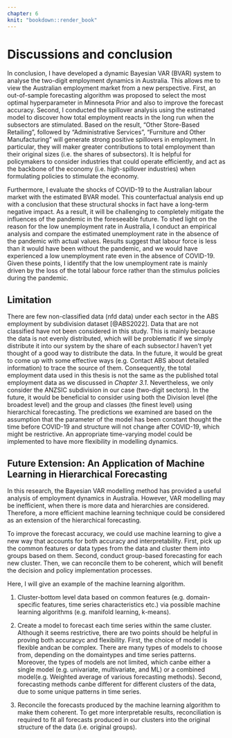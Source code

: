 ```yaml
---
chapter: 6
knit: "bookdown::render_book"
---
```



# Discussions and conclusion 

In conclusion, I have developed a dynamic Bayesian VAR (BVAR) system to analyse the two-digit employment dynamics in Australia. This allows me to view the Australian employment market from a new perspective. First, an out-of-sample forecasting algorithm was proposed to select the most optimal hyperparameter in Minnesota Prior and also to improve the forecast accuracy. Second, I conducted the spillover analysis using the estimated model to discover how total employment reacts in the long run when the subsectors are stimulated. Based on the result, "Other Store-Based Retailing", followed by "Administrative Services", "Furniture and Other Manufacturing" will generate strong positive spillovers in employment. In particular, they will maker greater contributions to total employment than their original sizes (i.e. the shares of subsectors). It is helpful for policymakers to consider industries that could operate efficiently, and act as the backbone of the economy (i.e. high-spillover industries) when formulating policies to stimulate the economy. 




Furthermore, I evaluate the shocks of COVID-19 to the Australian labour market with the estimated BVAR model. This counterfactual analysis end up with a conclusion that these structural shocks in fact have a long-term negative impact. As a result, it will be challenging to completely mitigate the influences of the pandemic in the foreseeable future. To shed light on the reason for the low unemployment rate in Australia, I conduct an empirical analysis and compare the estimated unemployment rate in the absence of the pandemic with actual values. Results suggest that labour force is less than it would have been without the pandemic, and we would have experienced a low unemployment rate even in the absence of COVID-19. Given these points, I identify that the low unemployment rate is mainly driven by the loss of the total labour force rather than the stimulus policies during the pandemic. 










## Limitation 


There are few non-classified data (nfd data) under each sector in the ABS employment by subdivision dataset [@ABS2022]. Data that are not classified have not been considered in this study. This is mainly because the data is not evenly distributed, which will be problematic if we simply distribute it into our system by the share of each subsector.I haven't yet thought of a good way to distribute the data. In the future, it would be great to come up with some effective ways (e.g. Contact ABS about detailed information) to trace the source of them. Consequently, the total employment data used in this thesis is not the same as the published total employment data as we discussed in *Chapter 3.1*. Nevertheless, we only consider the ANZSIC subdivision in our case (two-digit sectors). In the future, it would be beneficial to consider using both the Division level (the broadest level) and the group and classes (the finest level) using hierarchical forecasting. The predictions we examined are based on the assumption that the parameter of the model has been constant thought the time before COVID-19 and structure will not change after COVID-19, which might be restrictive. An appropriate time-varying model could be implemented to have more flexibility in modelling dynamics. 





## Future Extension: An Application of Machine Learning in Hierarchical Forecasting  

In this research, the Bayesian VAR modelling method has provided a useful analysis of employment dynamics in Australia. However, VAR modelling may be inefficient, when there is more data and hierarchies are considered. Therefore, a more efficient machine learning technique could be considered as an extension of the hierarchical forecasting. 


To improve the forecast accuracy, we could use machine learning to give a new way that accounts for both accuracy and interpretability. First, pick up the common features or data types from the data and cluster them into groups based on them. Second, conduct group-based forecasting for each new cluster. Then, we can reconcile them to be coherent, which will benefit the decision and policy implementation processes.

Here, I will give an example of the machine learning algorithm. 

1. Cluster-bottom level data based on common features (e.g. domain-specific features, time series characteristics etc.) via possible machine learning algorithms (e.g. manifold learning, k-means).



2. Create a model to forecast each time series within the same cluster. Although it seems restrictive, there are two points should be helpful in proving both accuracyc and flexibility. First, the choice of model is flexible andcan be complex. There are many types of models to choose from, depending on the domaintypes and time series patterns. Moreover, the types of models are not limited, which canbe either a single model (e.g. univariate, multivariate, and ML) or a combined model(e.g. Weighted average of various forecasting methods). Second, forecasting methods canbe different for different clusters of the data, due to some unique patterns in time series.



3. Reconcile the forecasts produced by the machine learning algorithm to make them coherent. To get more interpretable results, reconciliation is required to fit all forecasts produced in our clusters into the original structure of the data (i.e. original groups).





